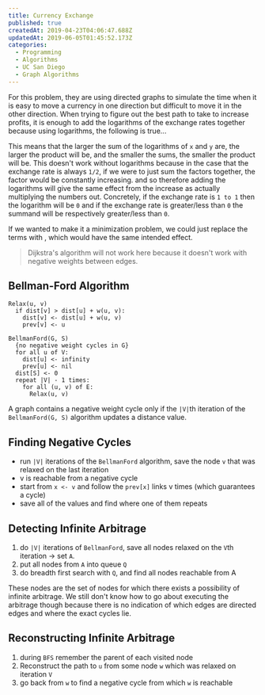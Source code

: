 ```yaml
---
title: Currency Exchange
published: true
createdAt: 2019-04-23T04:06:47.688Z
updatedAt: 2019-06-05T01:45:52.173Z
categories:
  - Programming
  - Algorithms
  - UC San Diego
  - Graph Algorithms
---
```



For this problem, they are using directed graphs to simulate the time when it is easy to move a currency in one
direction but difficult to move it in the other direction. When trying to figure out the best path to take to increase
profits, it is enough to add the logarithms of the exchange rates together because using logarithms, the following is
true...

<M b="
  xy = 2^{log_2(x)}2^{\log_2(y)} = 2^{\log_2(x) + \log_2(y)} \\
  xy  \rightarrow \max \Leftrightarrow \log_2(x) + \log_2(y) \rightarrow \max
" />

This means that the larger the sum of the logarithms of `x` and `y` are, the larger the product will be, and the smaller
the sums, the smaller the product will be. This doesn't work without logarithms because in the case that the exchange
rate is always `1/2`, if we were to just sum the factors together, the factor would be constantly
increasing. <M i="\log_2(1/2) = -1" /> and so therefore adding the logarithms will give the same effect from the
increase as actually multiplying the numbers out. Concretely, if the exchange rate is `1 to 1` then the logarithm will
be `0` and if the exchange rate is greater/less than `0` the summand will be respectively greater/less than `0`.

<M b="
  4 * 1 * 1/2 = 2^1 \\
  \log_2(4) + \log_2(1) + \log_2(1/2) = 2 + 0 + (-1) = 1 \\
  \prod_{j=1}^k r_{j} \rightarrow \max \Leftrightarrow \sum_{j=1}^k \log(r_{j}) \rightarrow \max
" />

If we wanted to make it a minimization problem, we could just replace the <M i="\log(r_j)" /> terms
with <M i="-\log(r_j)" />, which would have the same intended effect.

> Dijkstra's algorithm will not work here because it doesn't work with negative weights between edges.

## Bellman-Ford Algorithm

```text
Relax(u, v)
  if dist[v] > dist[u] + w(u, v):
    dist[v] <- dist[u] + w(u, v)
    prev[v] <- u

BellmanFord(G, S)
  {no negative weight cycles in G}
  for all u of V:
    dist[u] <- infinity
    prev[u] <- nil
  dist[S] <- 0
  repeat |V| - 1 times:
    for all (u, v) of E:
      Relax(u, v)
```

A graph contains a negative weight cycle only if the `|V|`th iteration of the `BellmanFord(G, S)` algorithm updates a
distance value.

## Finding Negative Cycles

- run `|V|` iterations of the `BellmanFord` algorithm, save the node `v` that was relaxed on the last iteration
- v is reachable from a negative cycle
- start from `x <- v` and follow the `prev[x]` links v times (which guarantees a cycle)
- save all of the values and find where one of them repeats

## Detecting Infinite Arbitrage

1. do `|V|` iterations of `BellmanFord`, save all nodes relaxed on the `V`th iteration -> set `A`.
2. put all nodes from `A` into queue `Q`
3. do breadth first search with `Q`, and find all nodes reachable from A

These nodes are the set of nodes for which there exists a possibility of infinite arbitrage. We still don't know how to
go about executing the arbitrage though because there is no indication of which edges are directed edges and where the
exact cycles lie.

## Reconstructing Infinite Arbitrage

1. during `BFS` remember the parent of each visited node
2. Reconstruct the path to `u` from some node `w` which was relaxed on iteration `V`
3. go back from `w` to find a negative cycle from which `w` is reachable
